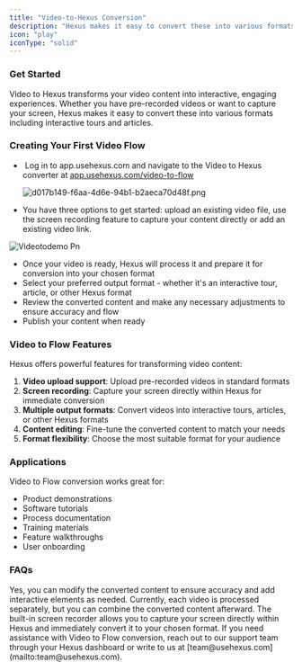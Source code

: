 ```yaml
---
title: "Video-to-Hexus Conversion"
description: "Hexus makes it easy to convert these into various formats including interactive tours and articles."
icon: "play"
iconType: "solid"
---
```


### **Get Started**

Video to Hexus transforms your video content into interactive, engaging experiences. Whether you have pre-recorded videos or want to capture your screen, Hexus makes it easy to convert these into various formats including interactive tours and articles.

### **Creating Your First Video Flow**

-  Log in to app.usehexus.com and navigate to the Video to Hexus converter at [<u>app.usehexus.com/video-to-flow</u>](http://app.usehexus.com/video-to-flow)<u> </u>

  ![d017b149-f6aa-4d6e-94b1-b2aeca70d48f.png](/images/d017b149-f6aa-4d6e-94b1-b2aeca70d48f.png)


- You have three options to get started: upload an existing video file, use the screen recording feature to capture your content directly or add an existing video link.

![Videotodemo Pn](/images/videotodemo.png)

- Once your video is ready, Hexus will process it and prepare it for conversion into your chosen format
- Select your preferred output format - whether it's an interactive tour, article, or other Hexus format
- Review the converted content and make any necessary adjustments to ensure accuracy and flow
- Publish your content when ready

### **Video to Flow Features**

Hexus offers powerful features for transforming video content:

1. **Video upload support**: Upload pre-recorded videos in standard formats
2. **Screen recording**: Capture your screen directly within Hexus for immediate conversion
3. **Multiple output formats**: Convert videos into interactive tours, articles, or other Hexus formats
4. **Content editing**: Fine-tune the converted content to match your needs
5. **Format flexibility**: Choose the most suitable format for your audience

### **Applications**

Video to Flow conversion works great for:

- Product demonstrations
- Software tutorials
- Process documentation
- Training materials
- Feature walkthroughs
- User onboarding

### FAQs

<AccordionGroup>
  <Accordion title="Can I edit the converted content?" defaultOpen="false">
    Yes, you can modify the converted content to ensure accuracy and add interactive elements as needed.
  </Accordion>
  <Accordion title="Can I combine multiple videos?" defaultOpen="false">
    Currently, each video is processed separately, but you can combine the converted content afterward.
  </Accordion>
  <Accordion title="How does the screen recording feature work?" defaultOpen="false">
    The built-in screen recorder allows you to capture your screen directly within Hexus and immediately convert it to your chosen format.
  </Accordion>
  <Accordion title="What if I need help?" defaultOpen="false">
    If you need assistance with Video to Flow conversion, reach out to our support team through your Hexus dashboard or write to us at [team@usehexus.com](mailto:team@usehexus.com).
  </Accordion>
</AccordionGroup>